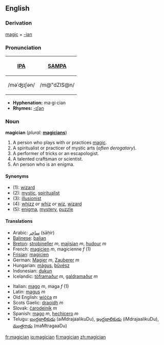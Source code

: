 ==English==
===Derivation===
[[magic]] + [[-ian]]

===Pronunciation===
{| border=1 cellpadding=5
! [[w:IPA|IPA]] !! [[w:SAMPA|SAMPA]]
|-
| /məˈʤɪʃən/ || /m@"dZIS@n/
|}

*'''Hyphenation:''' ma·gi·cian
*'''Rhymes:''' [[Rhymes:English:-ɪʃən|-ɪʃən]]

=== Noun ===
'''magician''' (''plural:'' '''[[magicians]]''')
# A person who plays with or practices [[magic]].
# A spiritualist or practicer of mystic arts (''often derogatory'').
# A performer of tricks or an escapologist.
# A talented craftsman or scientist.
# An person who is an enigma.

====Synonyms====
*(1): [[wizard]]
*(2): [[mystic]], [[spiritualist]]
*(3): [[illusionist]]
*(4): [[whizz]] ''or'' [[whiz]] ''or'' [[wiz]], [[wizard]]
*(5): [[enigma]], [[mystery]], [[puzzle]]

====Translations====
{{top}}
*Arabic: [[ساحر]] (sāḥir)
*[[Balinese]]: [[balian]]
*[[Breton]]: [[strobineller]] ''m'', [[majisian]] ''m'', [[hudour]] ''m''
*French: [[magicien]] ''m'', magicienne ''f'' (1)
*[[Frisian]]: [[magicien]]
*German: [[Magier]] ''m'', [[Zauberer]] ''m''
*Hungarian: [[mágus]], [[bűvész]]
*Indonesian: [[dukun]]
*Icelandic: [[töframaður]] ''m'', [[galdramaður]] ''m''
{{mid}}
*Italian: [[mago]] ''m'', maga ''f'' (1)
*Latin: [[magus]] ''m''
*Old English: [[wicca#Old English|wiċċa]] ''m''
*Scots Gaelic: [[draoidh]] ''m''
*Slovak: [[čarodejník]] ''m''
*Spanish: [[mago]] ''m'', [[hechicero]] ''m''
*Telugu: [[ఐంద్రజాలికుడు]] (aiMdrajaalikuDu), [[ఇంద్రజాలికుడు]] (iMdrajaalikuDu), [[మంత్రగాడు]] (maMtragaaDu)
{{bottom}}

[[fr:magician]]
[[io:magician]]
[[fi:magician]]
[[zh:magician]]